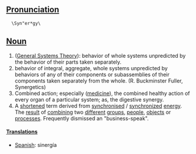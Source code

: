 {{rfc}}
==[[Pronunciation]]==
   \Syn"er*gy\

==[[Noun]]==
#([[General Systems Theory]]): behavior of whole systems unpredicted by the behavior of their parts taken separately.
#behavior of integral, aggregate, whole systems unpredicted by behaviors of any of their components or subassemblies of their components taken separately from the whole. (R. Buckminster Fuller, Synergetics)
#Combined action; especially ([[medicine]]), the combined healthy action of every organ of a particular system; as, the digestive synergy.
#A [[short]]ened term derived from [[synchronise]]d / [[synchronize]]d [[energy]]. The [[result]] of [[combining]] two [[different]] [[group]]s, [[people]], [[object]]s or [[process]]es. Frequently dismissed an "business-speak".

====[[Translation]]s====
*[[Spanish]]: sinergía